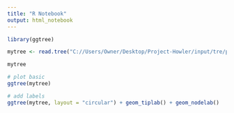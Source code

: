 ```yaml
---
title: "R Notebook"
output: html_notebook
---
```


```r
library(ggtree)

```
```r
mytree <- read.tree("C://Users/Owner/Desktop/Project-Howler/input/tre/prevotella/RAxML_result.input_references_refined.tre")

mytree


```



```r
# plot basic
ggtree(mytree)

# add labels
ggtree(mytree, layout = "circular") + geom_tiplab() + geom_nodelab()

```
```r


```

